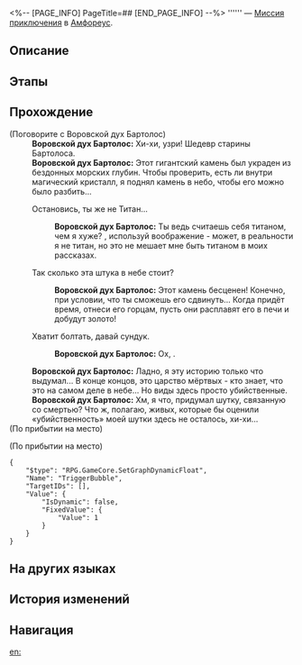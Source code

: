 <%-- [PAGE_INFO]
PageTitle=##
[END_PAGE_INFO] --%>
{{Дополнить|Диалоги.}}
{{Миссия Инфобокс
|id              = 4015718
|Название        = 
|Изображение     = Миссия .png
|Тип             = Миссия приключения
|Событие         = 
|Глава           = 
|Условия         = Завершена [[Миссия Освоения]] «[[О веретено, ткущее нить времени]]»
|Персонажи       = Воровской дух Бартолос; Первопроходец
|СтартЛокация    = [[Амфореус]] — [[Город дракона Стиксия]]
|Мир             = Амфореус
|Предыдущая      = 
|Следующая       = 
|Награды         = Звёздный нефрит*40; Небесная амброзия*60
}}
'''''' — [[Миссия приключения]] в [[Амфореус]].

==Описание==
{{Описание|<!--официальное описание из Перекрёстка судеб-->}}

==Этапы==


==Прохождение==
{{Дополнить}}

;(Поговорите с Воровской дух Бартолос)
:'''Воровской дух Бартолос:''' Хи-хи, узри! Шедевр старины Бартолоса.
:'''Воровской дух Бартолос:''' Этот гигантский камень был украден из бездонных морских глубин. Чтобы проверить, есть ли внутри магический кристалл, я поднял камень в небо, чтобы его можно было разбить...
:{{Диалог|Стрелка}} Остановись, ты же не Титан...
::'''Воровской дух Бартолос:''' Ты ведь считаешь себя титаном, чем я хуже? {{MC|ж=Подруга|м=Дружище}}, используй воображение - может, в реальности я не титан, но это не мешает мне быть титаном в моих рассказах.
:{{Диалог|Стрелка}} Так сколько эта штука в небе стоит?
::'''Воровской дух Бартолос:''' Этот камень бесценен! Конечно, при условии, что ты сможешь его сдвинуть... Когда придёт время, отнеси его горцам, пусть они расплавят его в печи и добудут золото!
:{{Диалог|Стрелка}} Хватит болтать, давай сундук.
::'''Воровской дух Бартолос:''' Ох, {{MC|ж=какая ты скучная|м=какой ты скучный}}.
:'''Воровской дух Бартолос:''' Ладно, я эту историю только что выдумал... В конце концов, это царство мёртвых - кто знает, что это на самом деле в небе... Но виды здесь просто убийственные.
:'''Воровской дух Бартолос:''' Хм, я что, придумал шутку, связанную со смертью? Что ж, полагаю, живых, которые бы оценили «убийственность» моей шутки здесь не осталось, хи-хи...
;(По прибытии на место)

;(По прибытии на место)
<pre>{
	"$type": "RPG.GameCore.SetGraphDynamicFloat",
	"Name": "TriggerBubble",
	"TargetIDs": [],
	"Value": {
		"IsDynamic": false,
		"FixedValue": {
			"Value": 1
		}
	}
}</pre>
{{Диалог Конец}}

==На других языках==
{{На других языках
|en   = 
|zhs  = 
|zht  = 
|ja   = 
|ko   = 
|es   = 
|fr   = 
|ru   = 
|th   = 
|vi   = 
|de   = 
|id   = 
|pt   = 
}}

==История изменений==
{{История изменений|3.5}}

==Навигация==
{{Миссия приключения Навбокс|Глава }}

[[en:]]

